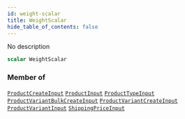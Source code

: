 ```yaml
---
id: weight-scalar
title: WeightScalar
hide_table_of_contents: false
---
```








No description

```graphql
scalar WeightScalar
```




### Member of

[`ProductCreateInput`](../../../developer/api-reference/inputs/product-create-input)  <Badge class="secondary" text="input"/><Bullet />[`ProductInput`](../../../developer/api-reference/inputs/product-input)  <Badge class="secondary" text="input"/><Bullet />[`ProductTypeInput`](../../../developer/api-reference/inputs/product-type-input)  <Badge class="secondary" text="input"/><Bullet />[`ProductVariantBulkCreateInput`](../../../developer/api-reference/inputs/product-variant-bulk-create-input)  <Badge class="secondary" text="input"/><Bullet />[`ProductVariantCreateInput`](../../../developer/api-reference/inputs/product-variant-create-input)  <Badge class="secondary" text="input"/><Bullet />[`ProductVariantInput`](../../../developer/api-reference/inputs/product-variant-input)  <Badge class="secondary" text="input"/><Bullet />[`ShippingPriceInput`](../../../developer/api-reference/inputs/shipping-price-input)  <Badge class="secondary" text="input"/>



